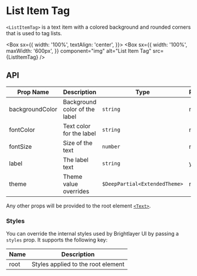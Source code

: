 
# List Item Tag

`<ListItemTag>` is a text item with a colored background and rounded corners that is used to tag lists.

<Box
  sx={{
    width: '100%',
    textAlign: 'center',
  }}>
  <Box
    sx={{
      width: '100%',
      maxWidth: '600px',
    }}
    component="img"
    alt="List Item Tag"
    src={ListItemTag}
  />
</Box>

## API

<Box>

| Prop Name       | Description                   | Type                          | Required | Default                                 |
| --------------- | ----------------------------- | ----------------------------- | -------- | --------------------------------------- |
| backgroundColor | Background color of the label | `string`                      | no       | `theme.colors.primaryFilledContainer`   |
| fontColor       | Text color for the label      | `string`                      | no       | `theme.colors.onPrimaryFilledContainer` |
| fontSize        | Size of the text              | `number`                      | no       | 10                                      |
| label           | The label text                | `string`                      | yes      |                                         |
| theme           | Theme value overrides         | `$DeepPartial<ExtendedTheme>` | no       |                                         |

</Box>

Any other props will be provided to the root element [`<Text>`](https://callstack.github.io/react-native-paper/docs/components/Text).

### Styles

You can override the internal styles used by Brightlayer UI by passing a `styles` prop. It supports the following key:

<Box>

| Name | Description                        |
| ---- | ---------------------------------- |
| root | Styles applied to the root element |

</Box>

